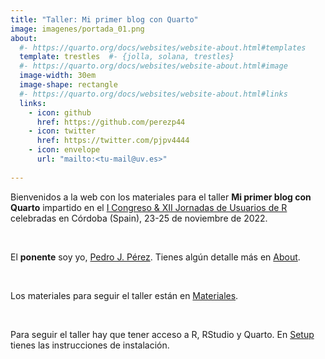 ```yaml
---
title: "Taller: Mi primer blog con Quarto"
image: imagenes/portada_01.png
about:
  #- https://quarto.org/docs/websites/website-about.html#templates
  template: trestles  #- {jolla, solana, trestles}
  #- https://quarto.org/docs/websites/website-about.html#image
  image-width: 30em
  image-shape: rectangle
  #- https://quarto.org/docs/websites/website-about.html#links
  links:
    - icon: github
      href: https://github.com/perezp44
    - icon: twitter
      href: https://twitter.com/pjpv4444
    - icon: envelope
      url: "mailto:<tu-mail@uv.es>"
      
---
```


Bienvenidos a la web con los materiales para el taller **Mi primer blog con Quarto** impartido en el [I Congreso & XII Jornadas de Usuarios de R](http://r-es.org/12jr/){target="_blank"} celebradas en Córdoba (Spain), 23-25 de noviembre de 2022.

<br>

El **ponente** soy yo, [Pedro J. Pérez](https://perezp44.github.io/pjperez.web/). Tienes algún detalle más en [About](about.qmd).

<br>

Los materiales para seguir el taller están en [Materiales](materiales.qmd).

<br>

Para seguir el taller hay que tener acceso a R, RStudio y Quarto. En [Setup](setup.qmd) tienes las instrucciones de instalación.
